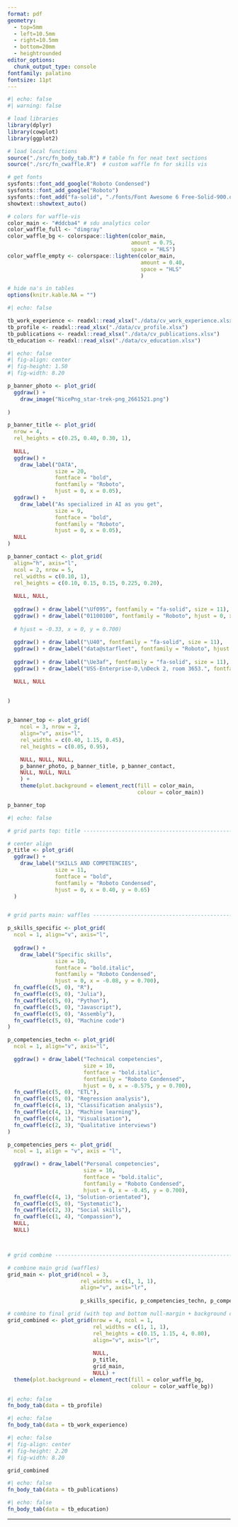 ```yaml
---
format: pdf
geometry:
  - top=5mm
  - left=10.5mm
  - right=10.5mm
  - bottom=20mm
  - heightrounded
editor_options: 
  chunk_output_type: console
fontfamily: palatino
fontsize: 11pt
---
```


```r
#| echo: false
#| warning: false

# load libraries
library(dplyr)
library(cowplot)
library(ggplot2)

# load local functions
source("./src/fn_body_tab.R") # table fn for neat text sections
source("./src/fn_cwaffle.R")  # custom waffle fn for skills vis

# get fonts
sysfonts::font_add_google("Roboto Condensed")
sysfonts::font_add_google("Roboto")
sysfonts::font_add("fa-solid", "./fonts/Font Awesome 6 Free-Solid-900.otf")
showtext::showtext_auto()

# colors for waffle-vis
color_main <- "#ddcba4" # sdu analytics color
color_waffle_full <- "dimgray"
color_waffle_bg <- colorspace::lighten(color_main, 
                                       amount = 0.75, 
                                       space = "HLS")
color_waffle_empty <- colorspace::lighten(color_main, 
                                          amount = 0.40, 
                                          space = "HLS"
                                          )

# hide na's in tables
options(knitr.kable.NA = "")


```

```r
#| echo: false

tb_work_experience <- readxl::read_xlsx("./data/cv_work_experience.xlsx")
tb_profile <- readxl::read_xlsx("./data/cv_profile.xlsx")
tb_publications <- readxl::read_xlsx("./data/cv_publications.xlsx")
tb_education <- readxl::read_xlsx("./data/cv_education.xlsx")

```



```r
#| echo: false
#| fig-align: center
#| fig-height: 1.50
#| fig-width: 8.20

p_banner_photo <- plot_grid(
  ggdraw() + 
    draw_image("NicePng_star-trek-png_2661521.png")
  
)

p_banner_title <- plot_grid(
  nrow = 4, 
  rel_heights = c(0.25, 0.40, 0.30, 1),
  
  NULL, 
  ggdraw() + 
    draw_label("DATA",
               size = 20, 
               fontface = "bold", 
               fontfamily = "Roboto",
               hjust = 0, x = 0.05),
  ggdraw() + 
    draw_label("As specialized in AI as you get",
               size = 9, 
               fontface = "bold", 
               fontfamily = "Roboto",
               hjust = 0, x = 0.05),
  NULL
)

p_banner_contact <- plot_grid(
  align="h", axis="l",
  ncol = 2, nrow = 5,
  rel_widths = c(0.10, 1),
  rel_heights = c(0.10, 0.15, 0.15, 0.225, 0.20),
  
  NULL, NULL,
  
  ggdraw() + draw_label("\Uf095", fontfamily = "fa-solid", size = 11), 
  ggdraw() + draw_label("01100100", fontfamily = "Roboto", hjust = 0, x = 0.05, size = 9),
  
  # hjust = -0.33, x = 0, y = 0.700)
  
  ggdraw() + draw_label("\U40", fontfamily = "fa-solid", size = 11), 
  ggdraw() + draw_label("data@starfleet", fontfamily = "Roboto", hjust = 0, x = 0.05, size = 9),
  
  ggdraw() + draw_label("\Ue3af", fontfamily = "fa-solid", size = 11), 
  ggdraw() + draw_label("USS-Enterprise-D,\nDeck 2, room 3653.", fontfamily = "Roboto", hjust = 0, x = 0.05, size = 9),

  NULL, NULL
  
  
)


p_banner_top <- plot_grid(
    ncol = 3, nrow = 2,
    align="v", axis="l",
    rel_widths = c(0.40, 1.15, 0.45),
    rel_heights = c(0.05, 0.95),

    NULL, NULL, NULL, 
    p_banner_photo, p_banner_title, p_banner_contact,
    NULL, NULL, NULL
    ) +
    theme(plot.background = element_rect(fill = color_main, 
                                         colour = color_main))

p_banner_top


```



```r
#| echo: false

# grid parts top: title ----------------------------------------------------

# center align
p_title <- plot_grid(
  ggdraw() + 
    draw_label("SKILLS AND COMPETENCIES",
               size = 11,
               fontface = "bold",
               fontfamily = "Roboto Condensed",
               hjust = 0, x = 0.40, y = 0.65)
  )


# grid parts main: waffles -------------------------------------------------

p_skills_specific <- plot_grid(
  ncol = 1, align="v", axis="l", 
  
  ggdraw() + 
    draw_label("Specific skills",
               size = 10, 
               fontface = "bold.italic", 
               fontfamily = "Roboto Condensed",
               hjust = 0, x = -0.08, y = 0.700),
  fn_cwaffle(c(5, 0), "R"), 
  fn_cwaffle(c(5, 0), "Julia"),
  fn_cwaffle(c(5, 0), "Python"),
  fn_cwaffle(c(5, 0), "Javascript"),
  fn_cwaffle(c(5, 0), "Assembly"), 
  fn_cwaffle(c(5, 0), "Machine code")
)

p_competencies_techn <- plot_grid(
  ncol = 1, align="v", axis="l", 

  ggdraw() + draw_label("Technical competencies",
                        size = 10, 
                        fontface = "bold.italic", 
                        fontfamily = "Roboto Condensed",
                        hjust = 0, x = -0.575, y = 0.700),
  fn_cwaffle(c(5, 0), "ETL"), 
  fn_cwaffle(c(5, 0), "Regression analysis"),
  fn_cwaffle(c(4, 1), "Classification analysis"),
  fn_cwaffle(c(4, 1), "Machine learning"),
  fn_cwaffle(c(4, 1), "Visualisation"), 
  fn_cwaffle(c(2, 3), "Qualitative interviews")
)

p_competencies_pers <- plot_grid(
  ncol = 1, align = "v", axis = "l", 

  ggdraw() + draw_label("Personal competencies",
                        size = 10, 
                        fontface = "bold.italic", 
                        fontfamily = "Roboto Condensed",
                        hjust = 0, x = -0.45, y = 0.700),
  fn_cwaffle(c(4, 1), "Solution-orientated"), 
  fn_cwaffle(c(5, 0), "Systematic"),
  fn_cwaffle(c(2, 3), "Social skills"),
  fn_cwaffle(c(1, 4), "Compassion"), 
  NULL, 
  NULL)



# grid combine ------------------------------------------------------------

# combine main grid (waffles)
grid_main <- plot_grid(ncol = 3, 
                       rel_widths = c(1, 1, 1),
                       align="v", axis="lr",
          
                       p_skills_specific, p_competencies_techn, p_competencies_pers) 

# combine to final grid (with top and bottom null-margin + background color)
grid_combined <- plot_grid(nrow = 4, ncol = 1, 
                           rel_widths = c(1, 1, 1), 
                           rel_heights = c(0.15, 1.15, 4, 0.80),
                           align="v", axis="lr",
                           
                           NULL, 
                           p_title, 
                           grid_main, 
                           NULL) +
  theme(plot.background = element_rect(fill = color_waffle_bg, 
                                       colour = color_waffle_bg))

```



```r
#| echo: false
fn_body_tab(data = tb_profile)

```

```r
#| echo: false
fn_body_tab(data = tb_work_experience)

```

\vspace{16pt}

```r
#| echo: false
#| fig-align: center
#| fig-height: 2.20
#| fig-width: 8.20

grid_combined 

```

```r
#| echo: false
fn_body_tab(data = tb_publications)

```

```r
#| echo: false
fn_body_tab(data = tb_education)

```

\vspace{64pt}

------------------------------------------------------------------------

